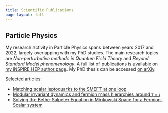 ```yaml
---
title: Scientific Publications
page-layout: full
---
```


## Particle Physics

My research activity in Particle Physics spans between years 2017 and 2022, largely overlapping with my PhD studies. The main research topics are *Non-perturbative methods in Quantum Field Theory* and *Beyond Standard Model phenomenology*. A full list of publications is available on [my iNSPIRE HEP author page](https://inspirehep.net/authors/1728353?ui-citation-summary=true). My PhD thesis can be accessed [on arXiv](https://arxiv.org/abs/2111.00285).

Selected articles:

-   [Matching scalar leptoquarks to the SMEFT at one loop](https://arxiv.org/abs/2003.12525)
-   [Modular invariant dynamics and fermion mass hierarchies around $\tau = i$](https://arxiv.org/abs/2101.08718)
-   [Solving the Bethe-Salpeter Equation in Minkowski Space for a Fermion-Scalar system](https://arxiv.org/abs/1907.03079)

